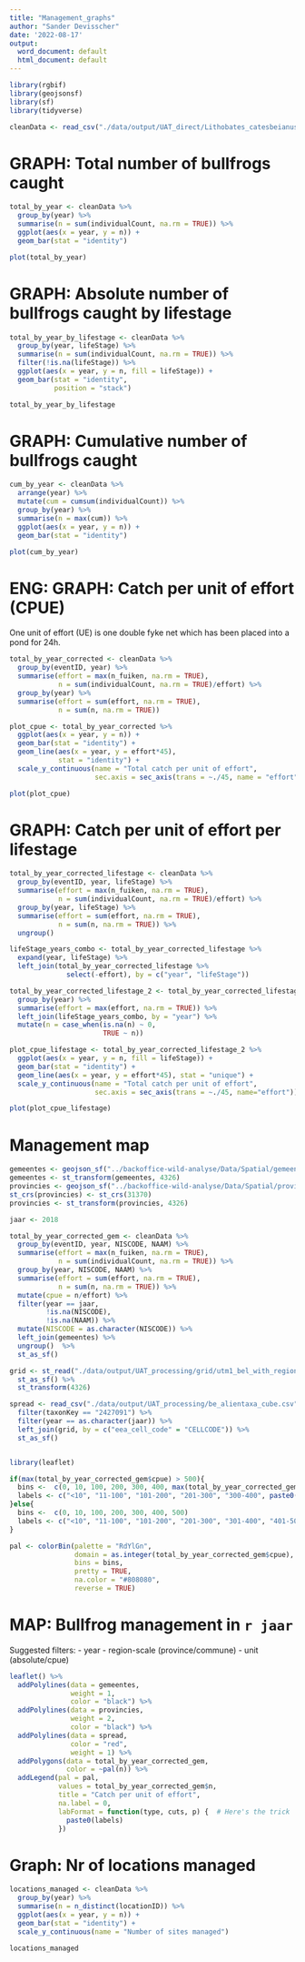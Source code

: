 ```yaml
---
title: "Management_graphs"
author: "Sander Devisscher"
date: '2022-08-17'
output:
  word_document: default
  html_document: default
---
```


```r
library(rgbif)
library(geojsonsf)
library(sf)
library(tidyverse)
```

```r
cleanData <- read_csv("./data/output/UAT_direct/Lithobates_catesbeianus.csv")
```

# GRAPH: Total number of bullfrogs caught
```r
total_by_year <- cleanData %>% 
  group_by(year) %>% 
  summarise(n = sum(individualCount, na.rm = TRUE)) %>% 
  ggplot(aes(x = year, y = n)) +
  geom_bar(stat = "identity")
```

```r
plot(total_by_year)
```

# GRAPH: Absolute number of bullfrogs caught by lifestage
```r
total_by_year_by_lifestage <- cleanData %>% 
  group_by(year, lifeStage) %>% 
  summarise(n = sum(individualCount, na.rm = TRUE)) %>% 
  filter(!is.na(lifeStage)) %>% 
  ggplot(aes(x = year, y = n, fill = lifeStage)) +
  geom_bar(stat = "identity",
           position = "stack")
```

```r
total_by_year_by_lifestage
```

# GRAPH: Cumulative number of bullfrogs caught
```r
cum_by_year <- cleanData %>% 
  arrange(year) %>% 
  mutate(cum = cumsum(individualCount)) %>% 
  group_by(year) %>% 
  summarise(n = max(cum)) %>% 
  ggplot(aes(x = year, y = n)) +
  geom_bar(stat = "identity")
```

```r
plot(cum_by_year)
```

# **ENG: GRAPH: Catch per unit of effort (CPUE)**

One unit of effort (UE) is one double fyke net which has been placed into a pond for
24h. 

```r
total_by_year_corrected <- cleanData %>% 
  group_by(eventID, year) %>% 
  summarise(effort = max(n_fuiken, na.rm = TRUE),
            n = sum(individualCount, na.rm = TRUE)/effort) %>% 
  group_by(year) %>% 
  summarise(effort = sum(effort, na.rm = TRUE),
            n = sum(n, na.rm = TRUE))

plot_cpue <- total_by_year_corrected %>% 
  ggplot(aes(x = year, y = n)) +
  geom_bar(stat = "identity") + 
  geom_line(aes(x = year, y = effort*45),
            stat = "identity") +
  scale_y_continuous(name = "Total catch per unit of effort",
                     sec.axis = sec_axis(trans = ~./45, name = "effort"))
```

```r
plot(plot_cpue)
```

# GRAPH: Catch per unit of effort per lifestage

```r
total_by_year_corrected_lifestage <- cleanData %>% 
  group_by(eventID, year, lifeStage) %>% 
  summarise(effort = max(n_fuiken, na.rm = TRUE),
            n = sum(individualCount, na.rm = TRUE)/effort) %>% 
  group_by(year, lifeStage) %>% 
  summarise(effort = sum(effort, na.rm = TRUE),
            n = sum(n, na.rm = TRUE)) %>% 
  ungroup()

lifeStage_years_combo <- total_by_year_corrected_lifestage %>% 
  expand(year, lifeStage) %>% 
  left_join(total_by_year_corrected_lifestage %>% 
              select(-effort), by = c("year", "lifeStage"))

total_by_year_corrected_lifestage_2 <- total_by_year_corrected_lifestage %>% 
  group_by(year) %>% 
  summarise(effort = max(effort, na.rm = TRUE)) %>% 
  left_join(lifeStage_years_combo, by = "year") %>% 
  mutate(n = case_when(is.na(n) ~ 0,
                       TRUE ~ n))

plot_cpue_lifestage <- total_by_year_corrected_lifestage_2 %>% 
  ggplot(aes(x = year, y = n, fill = lifeStage)) +
  geom_bar(stat = "identity") + 
  geom_line(aes(x = year, y = effort*45), stat = "unique") +
  scale_y_continuous(name = "Total catch per unit of effort",
                     sec.axis = sec_axis(trans = ~./45, name="effort"))
```

```r
plot(plot_cpue_lifestage)
```

# Management map

```r
gemeentes <- geojson_sf("../backoffice-wild-analyse/Data/Spatial/gemeentes.geojson")
gemeentes <- st_transform(gemeentes, 4326)
provincies <- geojson_sf("../backoffice-wild-analyse/Data/Spatial/provinces.geojson")
st_crs(provincies) <- st_crs(31370)
provincies <- st_transform(provincies, 4326)

jaar <- 2018

total_by_year_corrected_gem <- cleanData %>% 
  group_by(eventID, year, NISCODE, NAAM) %>% 
  summarise(effort = max(n_fuiken, na.rm = TRUE),
            n = sum(individualCount, na.rm = TRUE)) %>% 
  group_by(year, NISCODE, NAAM) %>% 
  summarise(effort = sum(effort, na.rm = TRUE),
            n = sum(n, na.rm = TRUE)) %>% 
  mutate(cpue = n/effort) %>% 
  filter(year == jaar,
         !is.na(NISCODE),
         !is.na(NAAM)) %>% 
  mutate(NISCODE = as.character(NISCODE)) %>% 
  left_join(gemeentes) %>% 
  ungroup()  %>% 
  st_as_sf() 

grid <- st_read("./data/output/UAT_processing/grid/utm1_bel_with_regions.gpkg") %>% 
  st_as_sf() %>% 
  st_transform(4326)

spread <- read_csv("./data/output/UAT_processing/be_alientaxa_cube.csv") %>% 
  filter(taxonKey == "2427091") %>% 
  filter(year == as.character(jaar)) %>% 
  left_join(grid, by = c("eea_cell_code" = "CELLCODE")) %>% 
  st_as_sf()


library(leaflet)

if(max(total_by_year_corrected_gem$cpue) > 500){
  bins <-  c(0, 10, 100, 200, 300, 400, max(total_by_year_corrected_gem$n))
  labels <- c("<10", "11-100", "101-200", "201-300", "300-400", paste0("401-",  max(total_by_year_corrected_gem$cpue)))
}else{
  bins <-  c(0, 10, 100, 200, 300, 400, 500)
  labels <- c("<10", "11-100", "101-200", "201-300", "301-400", "401-500")
}

pal <- colorBin(palette = "RdYlGn",
                domain = as.integer(total_by_year_corrected_gem$cpue),
                bins = bins,
                pretty = TRUE,
                na.color = "#808080",
                reverse = TRUE)
```

# MAP: Bullfrog management in `r jaar`

Suggested filters:
- year
- region-scale (province/commune)
- unit (absolute/cpue)

```r
leaflet() %>%
  addPolylines(data = gemeentes,
               weight = 1,
               color = "black") %>% 
  addPolylines(data = provincies, 
               weight = 2,
               color = "black") %>% 
  addPolylines(data = spread, 
               color = "red",
               weight = 1) %>% 
  addPolygons(data = total_by_year_corrected_gem,
              color = ~pal(n)) %>% 
  addLegend(pal = pal,
            values = total_by_year_corrected_gem$n,
            title = "Catch per unit of effort",
            na.label = 0,
            labFormat = function(type, cuts, p) {  # Here's the trick
              paste0(labels)
            })
```

# Graph: Nr of locations managed
```r
locations_managed <- cleanData %>% 
  group_by(year) %>% 
  summarise(n = n_distinct(locationID)) %>% 
  ggplot(aes(x = year, y = n)) +
  geom_bar(stat = "identity") + 
  scale_y_continuous(name = "Number of sites managed")

locations_managed
```

